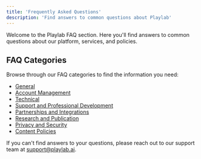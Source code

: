 ```yaml
---
title: 'Frequently Asked Questions'
description: 'Find answers to common questions about Playlab'
---
```

Welcome to the Playlab FAQ section. Here you'll find answers to common questions about our platform, services, and policies.

## FAQ Categories

Browse through our FAQ categories to find the information you need:

- [General](/faq/general)
- [Account Management](/faq/account-management)
- [Technical](/faq/technical)
- [Support and Professional Development](/faq/support-pd)
- [Partnerships and Integrations](/faq/partnerships)
- [Research and Publication](/faq/research)
- [Privacy and Security](/faq/privacy-security)
- [Content Policies](/faq/content-policies)

If you can't find answers to your questions, please reach out to our support team at support@playlab.ai.